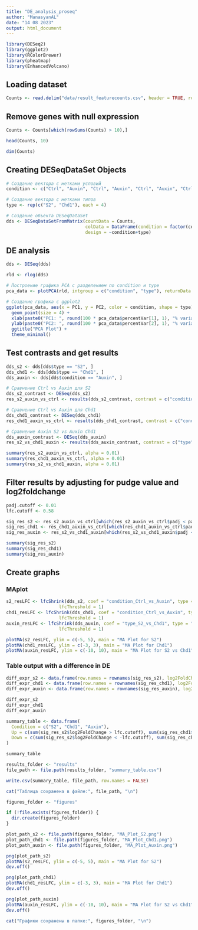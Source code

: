 ---
title: "DE_analysis_proseq"
author: "ManasyanAL"
date: "14 08 2023"
output: html_document
---

```{r}
library(DESeq2)
library(ggplot2)
library(RColorBrewer)
library(pheatmap)
library(EnhancedVolcano)
```

## Loading dataset

```{r}
Counts <- read.delim("data/result_featurecounts.csv", header = TRUE, row.names = 1, sep = ",")
```

## Remove genes with null expression

```{r}
Counts <- Counts[which(rowSums(Counts) > 10),]
```

```{r}
head(Counts, 10)
```

```{r}
dim(Counts)
```

## Creating DESeqDataSet Objects

```{r}
# Создание вектора с метками условий
condition <- c("Ctrl", "Auxin", "Ctrl", "Auxin", "Ctrl", "Auxin", "Ctrl", "Auxin")

# Создание вектора с метками типов
type <- rep(c("S2", "Chd1"), each = 4)

# Создание объекта DESeqDataSet
dds <- DESeqDataSetFromMatrix(countData = Counts,
                              colData = DataFrame(condition = factor(condition), type = factor(type)),
                              design = ~condition+type)

```

## DE analysis
```{r}
dds <- DESeq(dds)
```

```{r}
rld <- rlog(dds)

# Построение графика PCA с разделением по condition и type
pca_data <- plotPCA(rld, intgroup = c("condition", "type"), returnData = TRUE)

# Создание графика с ggplot2
ggplot(pca_data, aes(x = PC1, y = PC2, color = condition, shape = type)) +
  geom_point(size = 4) +
  xlab(paste0("PC1: ", round(100 * pca_data$percentVar[1], 1), "% variance")) +
  ylab(paste0("PC2: ", round(100 * pca_data$percentVar[2], 1), "% variance")) +
  ggtitle("PCA Plot") +
  theme_minimal()
```
## Test contrasts and get results
```{r}
dds_s2 <- dds[dds$type == "S2", ]
dds_chd1 <- dds[dds$type == "Chd1", ]
dds_auxin <- dds[dds$condition == "Auxin", ]

# Сравнение Ctrl vs Auxin для S2
dds_s2_contrast <- DESeq(dds_s2)
res_s2_auxin_vs_ctrl <- results(dds_s2_contrast, contrast = c("condition","Auxin", "Ctrl"))

# Сравнение Ctrl vs Auxin для Chd1
dds_chd1_contrast <- DESeq(dds_chd1)
res_chd1_auxin_vs_ctrl <- results(dds_chd1_contrast, contrast = c("condition","Auxin", "Ctrl"))

# Сравнение Auxin S2 vs Auxin Chd1
dds_auxin_contrast <- DESeq(dds_auxin)
res_s2_vs_chd1_auxin <- results(dds_auxin_contrast, contrast = c("type", "S2", "Chd1"))
```


```{r}
summary(res_s2_auxin_vs_ctrl, alpha = 0.01)
summary(res_chd1_auxin_vs_ctrl, alpha = 0.01)
summary(res_s2_vs_chd1_auxin, alpha = 0.01)
```

## Filter results by adjusting for pudge value and log2foldchange

```{r}
padj.cutoff <- 0.01
lfc.cutoff <- 0.58
```

```{r}
sig_res_s2 <- res_s2_auxin_vs_ctrl[which(res_s2_auxin_vs_ctrl$padj < padj.cutoff & abs(res_s2_auxin_vs_ctrl$log2FoldChange) > lfc.cutoff), ]
sig_res_chd1 <- res_chd1_auxin_vs_ctrl[which(res_chd1_auxin_vs_ctrl$padj < padj.cutoff & abs(res_chd1_auxin_vs_ctrl$log2FoldChange) > lfc.cutoff), ]
sig_res_auxin <- res_s2_vs_chd1_auxin[which(res_s2_vs_chd1_auxin$padj < padj.cutoff & abs(res_s2_vs_chd1_auxin$log2FoldChange) > lfc.cutoff), ]
```

```{r}
summary(sig_res_s2)
summary(sig_res_chd1)
summary(sig_res_auxin)
```

## Create graphs

### MAplot

```{r}
s2_resLFC <- lfcShrink(dds_s2, coef = "condition_Ctrl_vs_Auxin", type = "apeglm",
                    lfcThreshold = 1)
chd1_resLFC <- lfcShrink(dds_chd1, coef = "condition_Ctrl_vs_Auxin", type = "apeglm",
                    lfcThreshold = 1)
auxin_resLFC <- lfcShrink(dds_auxin, coef = "type_S2_vs_Chd1", type = "apeglm",
                    lfcThreshold = 1)
```


```{r}
plotMA(s2_resLFC, ylim = c(-5, 5), main = "MA Plot for S2")
plotMA(chd1_resLFC, ylim = c(-3, 3), main = "MA Plot for Chd1")
plotMA(auxin_resLFC, ylim = c(-10, 10), main = "MA Plot for S2 vs Chd1")
```
### Table output with a difference in DE

```{r}
diff_expr_s2 <- data.frame(row.names = rownames(sig_res_s2), log2FoldChange = sig_res_s2$log2FoldChange, padj = sig_res_s2$padj)
diff_expr_chd1 <- data.frame(row.names = rownames(sig_res_chd1), log2FoldChange = sig_res_chd1$log2FoldChange, padj = sig_res_chd1$padj)
diff_expr_auxin <- data.frame(row.names = rownames(sig_res_auxin), log2FoldChange = sig_res_auxin$log2FoldChange, padj = sig_res_auxin$padj)
```

```{r}
diff_expr_s2
diff_expr_chd1
diff_expr_auxin
```

```{r}
summary_table <- data.frame(
  Condition = c("S2", "Chd1", "Auxin"),
  Up = c(sum(sig_res_s2$log2FoldChange > lfc.cutoff), sum(sig_res_chd1$log2FoldChange > lfc.cutoff), sum(sig_res_auxin$log2FoldChange > lfc.cutoff)),
  Down = c(sum(sig_res_s2$log2FoldChange < -lfc.cutoff), sum(sig_res_chd1$log2FoldChange < -lfc.cutoff), sum(sig_res_auxin$log2FoldChange < -lfc.cutoff))
)
```


```{r}
summary_table
```

```{r}
results_folder <- "results"
file_path <- file.path(results_folder, "summary_table.csv")

write.csv(summary_table, file_path, row.names = FALSE)

cat("Таблица сохранена в файле:", file_path, "\n")
```

```{r}
figures_folder <- "figures"

if (!file.exists(figures_folder)) {
  dir.create(figures_folder)
}

plot_path_s2 <- file.path(figures_folder, "MA_Plot_S2.png")
plot_path_chd1 <- file.path(figures_folder, "MA_Plot_Chd1.png")
plot_path_auxin <- file.path(figures_folder, "MA_Plot_Auxin.png")

png(plot_path_s2)
plotMA(s2_resLFC, ylim = c(-5, 5), main = "MA Plot for S2")
dev.off()

png(plot_path_chd1)
plotMA(chd1_resLFC, ylim = c(-3, 3), main = "MA Plot for Chd1")
dev.off()

png(plot_path_auxin)
plotMA(auxin_resLFC, ylim = c(-10, 10), main = "MA Plot for S2 vs Chd1")
dev.off()

cat("Графики сохранены в папке:", figures_folder, "\n")
```













